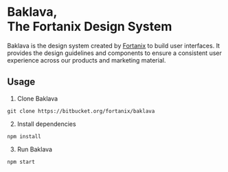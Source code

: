 

<Meta title="Docs/Introduction"/>

# Baklava,<br/>The Fortanix Design System

Baklava is the design system created by [Fortanix](https://fortanix.com) to build user interfaces. It provides the design guidelines and components to ensure a consistent user experience across our products and marketing material.


## Usage

1. Clone Baklava
```
git clone https://bitbucket.org/fortanix/baklava
```

2. Install dependencies
```
npm install
```

3. Run Baklava
```
npm start
```
